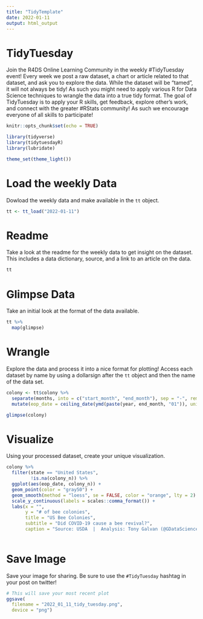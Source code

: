 ```yaml
---
title: "TidyTemplate"
date: 2022-01-11
output: html_output
---
```


# TidyTuesday

Join the R4DS Online Learning Community in the weekly #TidyTuesday event!
Every week we post a raw dataset, a chart or article related to that dataset, and ask you to explore the data.
While the dataset will be “tamed”, it will not always be tidy! As such you might need to apply various R for Data Science techniques to wrangle the data into a true tidy format.
The goal of TidyTuesday is to apply your R skills, get feedback, explore other’s work, and connect with the greater #RStats community!
As such we encourage everyone of all skills to participate!

```r

knitr::opts_chunk$set(echo = TRUE)

library(tidyverse)
library(tidytuesdayR)
library(lubridate)

theme_set(theme_light())

```

# Load the weekly Data

Dowload the weekly data and make available in the `tt` object.

```r

tt <- tt_load("2022-01-11")

```


# Readme

Take a look at the readme for the weekly data to get insight on the dataset.
This includes a data dictionary, source, and a link to an article on the data.

```r

tt

```


# Glimpse Data

Take an initial look at the format of the data available.

```r

tt %>% 
  map(glimpse)

```

# Wrangle

Explore the data and process it into a nice format for plotting! Access each dataset by name by using a dollarsign after the `tt` object and then the name of the data set.

```r

colony <- tt$colony %>%
  separate(months, into = c("start_month", "end_month"), sep = "-", remove = FALSE) %>%
  mutate(eop_date = ceiling_date(ymd(paste(year, end_month, "01")), unit = "month") - days(1))

glimpse(colony)

```


# Visualize

Using your processed dataset, create your unique visualization.

```r

colony %>%
  filter(state == "United States",
         !is.na(colony_n)) %>%
  ggplot(aes(eop_date, colony_n)) +
  geom_point(color = "gray50") +
  geom_smooth(method = "loess", se = FALSE, color = "orange", lty = 2) +
  scale_y_continuous(labels = scales::comma_format()) +
  labs(x = "",
       y = "# of bee colonies",
       title = "US Bee Colonies",
       subtitle = "Did COVID-19 cause a bee revival?",
       caption = "Source: USDA  |  Analysis: Tony Galvan (@GDataScience1)")
  
```

# Save Image

Save your image for sharing. Be sure to use the `#TidyTuesday` hashtag in your post on twitter! 

```r

# This will save your most recent plot
ggsave(
  filename = "2022_01_11_tidy_tuesday.png",
  device = "png")

```
